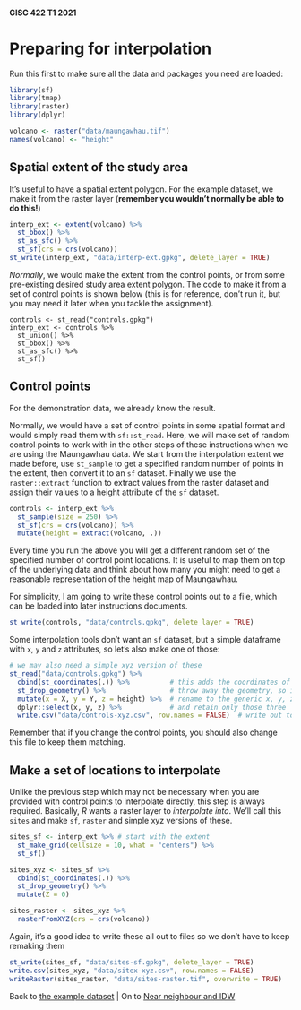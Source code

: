 #### GISC 422 T1 2021

# Preparing for interpolation
Run this first to make sure all the data and packages you need are loaded:
```r
library(sf)
library(tmap)
library(raster)
library(dplyr)

volcano <- raster("data/maungawhau.tif")
names(volcano) <- "height"
```

## Spatial extent of the study area
It's useful to have a spatial extent polygon. For the example dataset, we make it from the raster layer (**remember you wouldn't normally be able to do this!**)

```r
interp_ext <- extent(volcano) %>%
  st_bbox() %>%
  st_as_sfc() %>%
  st_sf(crs = crs(volcano))
st_write(interp_ext, "data/interp-ext.gpkg", delete_layer = TRUE)
```

*Normally*, we would make the extent from the control points, or from some pre-existing desired study area extent polygon. The code to make it from a set of control points is shown below (this is for reference, don't run it, but you may need it later when you tackle the assignment).

```
controls <- st_read("controls.gpkg")
interp_ext <- controls %>%
  st_union() %>%
  st_bbox() %>%
  st_as_sfc() %>%
  st_sf()
```

## Control points
For the demonstration data, we already know the result.

Normally, we would have a set of control points in some spatial format and would simply read them with `sf::st_read`. Here, we will make set of random control points to work with in the other steps of these instructions when we are using the Maungawhau data. We start from the interpolation extent we made before, use `st_sample` to get a specified random number of points in the extent, then convert it to an `sf` dataset. Finally we use the `raster::extract` function to extract values from the raster dataset and assign their values to a height attribute of the `sf` dataset.

```r
controls <- interp_ext %>%
  st_sample(size = 250) %>%
  st_sf(crs = crs(volcano)) %>%
  mutate(height = extract(volcano, .))
```

Every time you run the above you will get a different random set of the specified number of control point locations. It is useful to map them on top of the underlying data and think about how many you might need to get a reasonable representation of the height map of Maungawhau.

For simplicity, I am going to write these control points out to a file, which can be loaded into later instructions documents.

```r
st_write(controls, "data/controls.gpkg", delete_layer = TRUE)
```

Some interpolation tools don't want an `sf` dataset, but a simple dataframe with `x`, `y` and `z` attributes, so let's also make one of those:

```r
# we may also need a simple xyz version of these
st_read("data/controls.gpkg") %>%
  cbind(st_coordinates(.)) %>%          # this adds the coordinates of the points as X and Y columns
  st_drop_geometry() %>%                # throw away the geometry, so it's just a dataframe
  mutate(x = X, y = Y, z = height) %>%  # rename to the generic x, y, z
  dplyr::select(x, y, z) %>%            # and retain only those three
  write.csv("data/controls-xyz.csv", row.names = FALSE)  # write out to a file
```

Remember that if you change the control points, you should also change this file to keep them matching.

## Make a set of locations to interpolate
Unlike the previous step which may not be necessary when you are provided with control points to interpolate directly, this step is always required. Basically, *R* wants a raster layer to *interpolate into*. We'll call this `sites` and make `sf`, `raster` and simple xyz versions of these.

```r
sites_sf <- interp_ext %>% # start with the extent
  st_make_grid(cellsize = 10, what = "centers") %>%
  st_sf()

sites_xyz <- sites_sf %>%
  cbind(st_coordinates(.)) %>%
  st_drop_geometry() %>%
  mutate(Z = 0)

sites_raster <- sites_xyz %>%
  rasterFromXYZ(crs = crs(volcano))
```

Again, it's a good idea to write these all out to files so we don't have to keep remaking them

```r
st_write(sites_sf, "data/sites-sf.gpkg", delete_layer = TRUE)
write.csv(sites_xyz, "data/sitex-xyz.csv", row.names = FALSE)
writeRaster(sites_raster, "data/sites-raster.tif", overwrite = TRUE)
```

Back to [the example dataset](02-example-dataset.md) | On to [Near neighbour and IDW](04-nn-and-idw.md)
